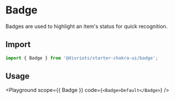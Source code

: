 
# Badge

Badges are used to highlight an item's status for quick recognition.

## Import

```js
import { Badge } from '@divriots/starter-chakra-ui/badge';
```

## Usage

<Playground scope={{ Badge }} code={`<Badge>Default</Badge>`} />
